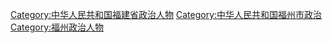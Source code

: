 [[Category:中华人民共和国福建省政治人物|Category:中华人民共和国福建省政治人物]]
[[Category:中华人民共和国福州市政治|Category:中华人民共和国福州市政治]]
[[Category:福州政治人物|Category:福州政治人物]]